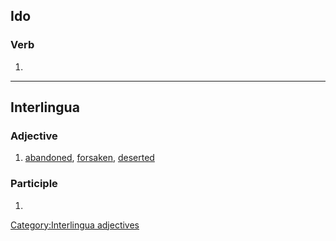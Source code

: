 ==Ido==

===Verb===
{{io-verb form}}

# {{io-form of|abandon}}

----

==Interlingua==

===Adjective===
{{head|ia|adjectives}}

# [[abandoned]], [[forsaken]], [[deserted]]

===Participle===
{{head|ia|participle}}

# {{ia-form of|abandon|ate}}

[[Category:Interlingua adjectives]]